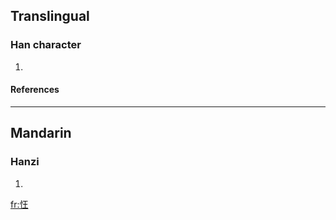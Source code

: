 ==Translingual==
===Han character===
{{Han char|rn=61|rad=心|as=04|sn=7|four=|canj=心竹土 (PHG), 心一土 (PMG)}}
# {{defn|Han|sort=心04}}
====References====
{{Han ref|kx=0378.290|dkj=10399|dj=0706.280|hdz=42275.080|uh=5FF9|ud=24569}}
----
==Mandarin==
===Hanzi===
{{cmn-hanzi|pin=[[sāi]] ([[sai1]]), [[sì]] ([[si4]]), [[wǎng]] ([[wang3]])|wg=sai<sup>1</sup>, ssu<sup>4</sup>, wang<sup>3</sup>}}
# {{defn|Mandarin}}

[[fr:忹]]